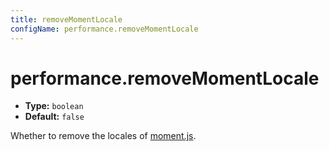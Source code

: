 ```yaml
---
title: removeMomentLocale
configName: performance.removeMomentLocale
---
```


# performance.removeMomentLocale

- **Type:** `boolean`
- **Default:** `false`

Whether to remove the locales of [moment.js](https://momentjs.com/).


<RsbuildConfig configName="performance.removeMomentLocale" />
